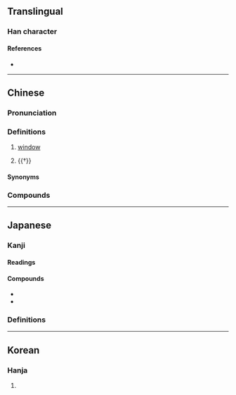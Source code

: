 {{character info}}
==Translingual==

===Han character===
{{Han char|rn=91|rad=片|as=11|sn=15|four=20027|canj=LLHSB,LLISB,LNHSB,LNISB|ids=⿰片⿸户甫}}

====References====
* {{Han ref|kx=0694.180|dkj=19890|dj=1107.240|hdz=32020.090|uh=7256|ud=29270|bh=BCF8|bd=48376}}

----

==Chinese==
{{zh-forms}}

===Pronunciation===
{{zh-pron
|m=yǒu
|c=jau5
|mc=y
|oc=y
|cat=n
}}

===Definitions===
{{zh-hanzi}}

# {{lb|zh|literary}} [[window]]
# {{†}} {{zh-alt-form|誘|to [[lead]]; to [[enlighten]]}}

====Synonyms====
{{zh-dial|窗戶}}

===Compounds===
{{zh-der|牖民|牖里|戶牖|桑樞甕牖|牖中窺日|甕牖繩樞|甕牖桑樞|甕牖|窗牖|茅椽蓬牖|蓬戶甕牖|窺牖小兒|老死牖下|牖戶}}

----

==Japanese==

===Kanji===
{{ja-kanji|rs=片11}}

====Readings====
{{ja-readings
|goon=ゆ
|kanon=ゆう
|kun=まど-
}}

====Compounds====
* {{ja-r|窓%牖|そう%ゆう|[[window]]}}
* {{ja-r|牖%戸|ゆう%こ}}
{{ja-kanjitab|まど|yomi=k}}
===Definitions===
{{ja-see|窓}}

----

==Korean==

===Hanja===
{{ko-hanja|hangeul=유|eumhun=|rv=yu|mr=yu|y=yu}}

# {{rfdef|ko|sort=片11}}